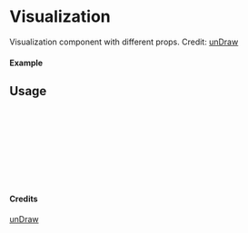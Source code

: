 
<Meta of={Visualization} title="unDraw/Visualization" />

# Visualization

Visualization component with different props.
Credit: [unDraw](https://undraw.co/illustrations)

#### Example

<Canvas of={Visualization.Primary} />

## Usage

```ts
import { Visualization } from "yadl-ui";

const Example = () => {
  return (
      <Visualization />
  );
};

export default Example;
```

#### Credits
[unDraw](https://undraw.co/illustrations)
